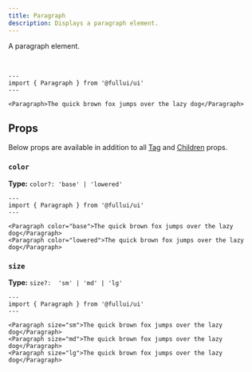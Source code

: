 ```yaml
---
title: Paragraph
description: Displays a paragraph element.
---
```


A paragraph element.

<br/>

```astro live
---
import { Paragraph } from '@fullui/ui'
---

<Paragraph>The quick brown fox jumps over the lazy dog</Paragraph>
```

## Props
Below props are available in addition to all [Tag](/foundation/tag) and [Children](/foundation/children) props.

### `color`
**Type:** `color?: 'base' | 'lowered'`
```astro live
---
import { Paragraph } from '@fullui/ui'
---

<Paragraph color="base">The quick brown fox jumps over the lazy dog</Paragraph>
<Paragraph color="lowered">The quick brown fox jumps over the lazy dog</Paragraph>
```

### `size`
**Type:** `size?:  'sm' | 'md' | 'lg'`
```astro live
---
import { Paragraph } from '@fullui/ui'
---

<Paragraph size="sm">The quick brown fox jumps over the lazy dog</Paragraph>
<Paragraph size="md">The quick brown fox jumps over the lazy dog</Paragraph>
<Paragraph size="lg">The quick brown fox jumps over the lazy dog</Paragraph>
```

<Theming/>